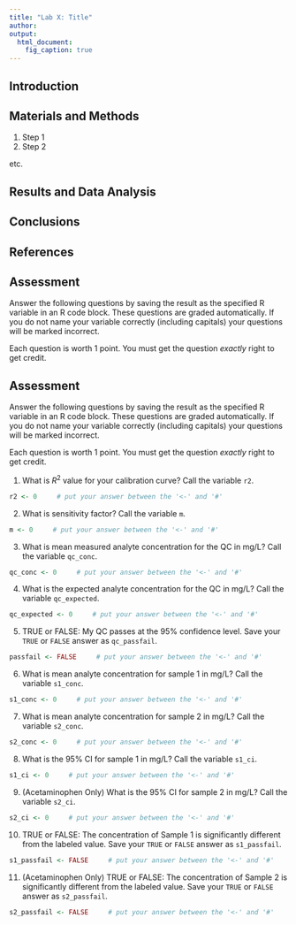 ```yaml
---
title: "Lab X: Title"
author: 
output:
  html_document:
    fig_caption: true
---
```


## Introduction

## Materials and Methods

1. Step 1
1. Step 2

etc.

## Results and Data Analysis

## Conclusions

## References

## Assessment

Answer the following questions by saving the result as the specified R variable in an R code block.  These questions are graded automatically.  If you do not name your variable correctly (including capitals) your questions will be marked incorrect.

Each question is worth 1 point.  You must get the question *exactly* right to get credit.

## Assessment

Answer the following questions by saving the result as the specified R variable in an R code block.  These questions are graded automatically.  If you do not name your variable correctly (including capitals) your questions will be marked incorrect.

Each question is worth 1 point.  You must get the question *exactly* right to get credit.

1. What is $R^2$ value for your calibration curve?  Call the variable `r2`.

```r
r2 <- 0     # put your answer between the '<-' and '#'
```

2. What is sensitivity factor?  Call the variable `m`.

```r
m <- 0     # put your answer between the '<-' and '#'
```

3. What is mean measured analyte concentration for the QC in mg/L?  Call the variable `qc_conc`.

```r
qc_conc <- 0     # put your answer between the '<-' and '#'
```

4. What is the expected analyte concentration for the QC in mg/L?  Call the variable `qc_expected`.

```r
qc_expected <- 0     # put your answer between the '<-' and '#'
```

5. TRUE or FALSE: My QC passes at the 95% confidence level.  Save your `TRUE` or `FALSE` answer as `qc_passfail`.

```r
passfail <- FALSE     # put your answer between the '<-' and '#'
```

6. What is mean analyte concentration for sample 1 in mg/L?  Call the variable `s1_conc`.

```r
s1_conc <- 0     # put your answer between the '<-' and '#'
```

7. What is mean analyte concentration for sample 2 in mg/L?  Call the variable `s2_conc`.

```r
s2_conc <- 0     # put your answer between the '<-' and '#'
```

8. What is the 95% CI for sample 1 in mg/L?  Call the variable `s1_ci`.

```r
s1_ci <- 0     # put your answer between the '<-' and '#'
```

9. (Acetaminophen Only) What is the 95% CI for sample 2 in mg/L?  Call the variable `s2_ci`.

```r
s2_ci <- 0     # put your answer between the '<-' and '#'
```

10. TRUE or FALSE: The concentration of Sample 1 is significantly different from the labeled value.  Save your `TRUE` or `FALSE` answer as `s1_passfail`.

```r
s1_passfail <- FALSE     # put your answer between the '<-' and '#'
```

11. (Acetaminophen Only)  TRUE or FALSE: The concentration of Sample 2 is significantly different from the labeled value.  Save your `TRUE` or `FALSE` answer as `s2_passfail`.

```r
s2_passfail <- FALSE     # put your answer between the '<-' and '#'
```
